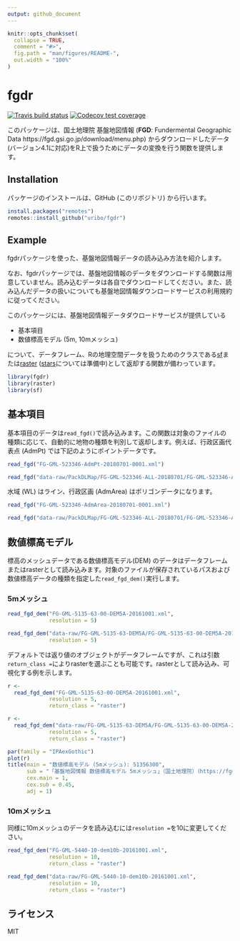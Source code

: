 ```yaml
---
output: github_document
---
```


<!-- README.md is generated from README.Rmd. Please edit that file -->

```r
knitr::opts_chunk$set(
  collapse = TRUE,
  comment = "#>",
  fig.path = "man/figures/README-",
  out.width = "100%"
)
```
# fgdr

[![Travis build status](https://travis-ci.org/uribo/fgdr.svg?branch=master)](https://travis-ci.org/uribo/fgdr) [![Codecov test coverage](https://codecov.io/gh/uribo/fgdr/branch/master/graph/badge.svg)](https://codecov.io/gh/uribo/fgdr?branch=master)

このパッケージは、国土地理院 基盤地図情報 (**FGD**: Fundermental Geographic Data https://fgd.gsi.go.jp/download/menu.php) からダウンロードしたデータ(バージョン4.1に対応)をR上で扱うためにデータの変換を行う関数を提供します。

## Installation

パッケージのインストールは、GitHub (このリポジトリ) から行います。

``` r
install.packages("remotes")
remotes::install_github("uribo/fgdr")
```

## Example

fgdrパッケージを使った、基盤地図情報データの読み込み方法を紹介します。

なお、fgdrパッケージでは、基盤地図情報のデータをダウンロードする関数は用意していません。読み込むデータは各自でダウンロードしてください。また、読み込んだデータの扱いについても基盤地図情報ダウンロードサービスの利用規約に従ってください。

このパッケージには、基盤地図情報データダウロードサービスが提供している

- 基本項目
- 数値標高モデル (5m, 10mメッシュ)

について、データフレーム、Rの地理空間データを扱うためのクラスである[sf](https://CRAN.R-project.org/package=sf)または[raster](https://CRAN.R-project.org/package=raster) ([stars](https://github.com/r-spatial/stars)については準備中)として返却する関数が備わっています。

```r
library(fgdr)
library(raster)
library(sf)
```

## 基本項目

基本項目のデータは`read_fgd()`で読み込みます。この関数は対象のファイルの種類に応じて、自動的に地物の種類を判別して返却します。例えば、行政区画代表点 (AdmPt) では下記のようにポイントデータです。

```r
read_fgd("FG-GML-523346-AdmPt-20180701-0001.xml")
```

```r
read_fgd("data-raw/PackDLMap/FG-GML-523346-ALL-20180701/FG-GML-523346-AdmPt-20180701-0001.xml")
```

水域 (WL) はライン、行政区画 (AdmArea) はポリゴンデータになります。

```r
read_fgd("FG-GML-523346-AdmArea-20180701-0001.xml")
```

```r
read_fgd("data-raw/PackDLMap/FG-GML-523346-ALL-20180701/FG-GML-523346-AdmArea-20180701-0001.xml")
```

## 数値標高モデル

標高のメッシュデータである数値標高モデル(DEM) のデータはデータフレームまたはrasterとして読み込みます。対象のファイルが保存されているパスおよび数値標高データの種類を指定した`read_fgd_dem()`実行します。

### 5mメッシュ

```r
read_fgd_dem("FG-GML-5135-63-00-DEM5A-20161001.xml", 
             resolution = 5)
```

```r
read_fgd_dem("data-raw/FG-GML-5135-63-DEM5A/FG-GML-5135-63-00-DEM5A-20161001.xml", 
             resolution = 5)
```

デフォルトでは返り値のオブジェクトがデータフレームですが、これは引数`return_class = `によりrasterを選ぶことも可能です。rasterとして読み込み、可視化する例を示します。

```r
r <- 
  read_fgd_dem("FG-GML-5135-63-00-DEM5A-20161001.xml", 
             resolution = 5,
             return_class = "raster")
```

```r
r <- 
  read_fgd_dem("data-raw/FG-GML-5135-63-DEM5A/FG-GML-5135-63-00-DEM5A-20161001.xml", 
             resolution = 5,
             return_class = "raster")
```

```r
par(family = "IPAexGothic")
plot(r)
title(main = "数値標高モデル (5mメッシュ): 51356300",
      sub = "「基盤地図情報 数値標高モデル 5mメッシュ」（国土地理院）（https://fgd.gsi.go.jp/download/menu.php）\nをもとに瓜生真也(@uribo)が作成",
      cex.main = 1,
      cex.sub = 0.45,
      adj = 1)
```

### 10mメッシュ

同様に10mメッシュのデータを読み込むには`resolution =`を10に変更してください。

```r
read_fgd_dem("FG-GML-5440-10-dem10b-20161001.xml", 
             resolution = 10,
             return_class = "raster")
```

```r
read_fgd_dem("data-raw/FG-GML-5440-10-dem10b-20161001.xml", 
             resolution = 10,
             return_class = "raster")
```

## ライセンス

MIT
